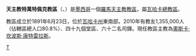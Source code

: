 {{Infobox Roman Catholic diocese
|Roman Catholic Diocese of = 天主教特萬特佩克教區
|Latin name of diocese = Dioecesis Tehuantepecensis
|image = 
|caption = 
|location = [[墨西哥|墨西哥]]
|territory =[[瓦哈卡州|瓦哈卡州]]東南部
|population = 1,355,000
|rite = 拉丁禮
|patron = 
|province = 瓦哈卡
|established = 1891年
|cathedral = 聖道明主教座堂
|副主教座堂 =
|leadership = 主教
|website =
|教宗 = 
|metropolitan =
|ordinary = 奧斯卡·坎波斯·康特雷拉斯
|coadjutor bishop = 
|emeritus = 
}}

'''天主教特萬特佩克教區'''（{{lang-la|Dioecesis Tehuantepecensis}}、{{lang-es|Diócesis de Tehuantepec}}）是[[墨西哥|墨西哥]]一個[[羅馬天主教|羅馬天主教]][[教區|教區]]，屬[[天主教瓦哈卡總教區|瓦哈卡總教區]]。

教區成立於1891年6月23日，位於[[瓦哈卡州|瓦哈卡州]]東南部。2010年有教友1,355,000人（佔轄區總人口80.8%）、四十九個堂區、六十二名司鐸。現任教區主教為[[奧斯卡·坎波斯·康特雷拉斯|奧斯卡·坎波斯·康特雷拉斯]]。

{{墨西哥天主教教區}}
[[Category:墨西哥天主教教區|T]]